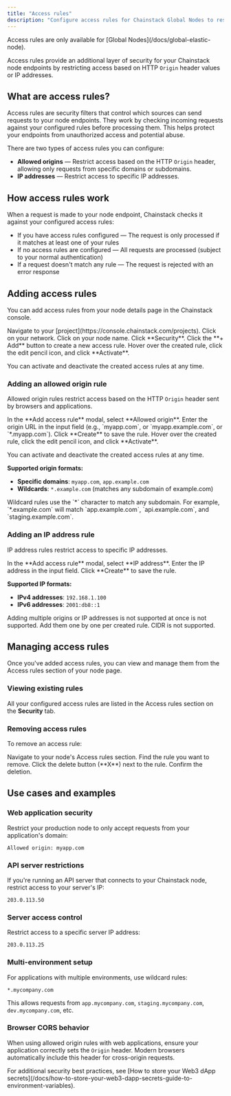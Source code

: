 ```yaml
---
title: "Access rules"
description: "Configure access rules for Chainstack Global Nodes to restrict endpoint access by origin domains or IP addresses. Enhance security with HTTP Origin header filtering."
---
```


<Info>
  Access rules are only available for [Global Nodes](/docs/global-elastic-node).
</Info>

Access rules provide an additional layer of security for your Chainstack node endpoints by restricting access based on HTTP `Origin` header values or IP addresses.

## What are access rules?

Access rules are security filters that control which sources can send requests to your node endpoints. They work by checking incoming requests against your configured rules before processing them. This helps protect your endpoints from unauthorized access and potential abuse.

There are two types of access rules you can configure:

* **Allowed origins** — Restrict access based on the HTTP `Origin` header, allowing only requests from specific domains or subdomains.
* **IP addresses** — Restrict access to specific IP addresses.

## How access rules work

When a request is made to your node endpoint, Chainstack checks it against your configured access rules:

* If you have access rules configured — The request is only processed if it matches at least one of your rules
* If no access rules are configured — All requests are processed (subject to your normal authentication)
* If a request doesn't match any rule — The request is rejected with an error response

## Adding access rules

You can add access rules from your node details page in the Chainstack console.

<Steps>
  <Step>
    Navigate to your [project](https://console.chainstack.com/projects).
  </Step>
  <Step>
    Click on your network.
  </Step>
  <Step>
    Click on your node name.
  </Step>
  <Step>
   Click **Security**.
  </Step>
  <Step>
    Click the **+ Add** button to create a new access rule.
  </Step>
  <Step>
    Hover over the created rule, click the edit pencil icon, and click **Activate**.
  </Step>
</Steps>

You can activate and deactivate the created access rules at any time.

### Adding an allowed origin rule

Allowed origin rules restrict access based on the HTTP `Origin` header sent by browsers and applications.

<Steps>
  <Step>
    In the **Add access rule** modal, select **Allowed origin**.
  </Step>
  <Step>
    Enter the origin URL in the input field (e.g., `myapp.com`, or `myapp.example.com`, or `*.myapp.com`).
  </Step>
  <Step>
    Click **Create** to save the rule.
  </Step>
  <Step>
    Hover over the created rule, click the edit pencil icon, and click **Activate**.
  </Step>
</Steps>

You can activate and deactivate the created access rules at any time.

**Supported origin formats:**

* **Specific domains**: `myapp.com`, `app.example.com`
* **Wildcards**: `*.example.com` (matches any subdomain of example.com)

<Info>
  Wildcard rules use the `*` character to match any subdomain. For example, `*.example.com` will match `app.example.com`, `api.example.com`, and `staging.example.com`.
</Info>

### Adding an IP address rule

IP address rules restrict access to specific IP addresses.

<Steps>
  <Step>
    In the **Add access rule** modal, select **IP address**.
  </Step>
  <Step>
    Enter the IP address in the input field.
  </Step>
  <Step>
    Click **Create** to save the rule.
  </Step>
</Steps>

**Supported IP formats:**

* **IPv4 addresses**: `192.168.1.100`
* **IPv6 addresses**: `2001:db8::1`

<Info>
  Adding multiple origins or IP addresses is not supported at once is not supported. Add them one by one per created rule.
  CIDR is not supported.
</Info>

## Managing access rules

Once you've added access rules, you can view and manage them from the Access rules section of your node page.

### Viewing existing rules

All your configured access rules are listed in the Access rules section on the **Security** tab.

### Removing access rules

To remove an access rule:

<Steps>
  <Step>
    Navigate to your node's Access rules section.
  </Step>
  <Step>
    Find the rule you want to remove.
  </Step>
  <Step>
    Click the delete button (**X**) next to the rule.
  </Step>
  <Step>
    Confirm the deletion.
  </Step>
</Steps>

## Use cases and examples

### Web application security

Restrict your production node to only accept requests from your application's domain:

```
Allowed origin: myapp.com
```

### API server restrictions

If you're running an API server that connects to your Chainstack node, restrict access to your server's IP:

```
203.0.113.50
```

### Server access control

Restrict access to a specific server IP address:

```
203.0.113.25
```

### Multi-environment setup

For applications with multiple environments, use wildcard rules:

```
*.mycompany.com
```

This allows requests from `app.mycompany.com`, `staging.mycompany.com`, `dev.mycompany.com`, etc.

### Browser CORS behavior

When using allowed origin rules with web applications, ensure your application correctly sets the `Origin` header. Modern browsers automatically include this header for cross-origin requests.

<Info>
  For additional security best practices, see [How to store your Web3 dApp secrets](/docs/how-to-store-your-web3-dapp-secrets-guide-to-environment-variables).
</Info>
